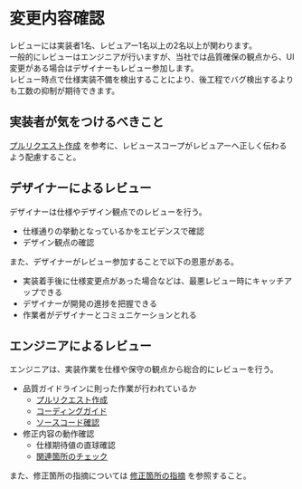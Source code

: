 # 変更内容確認

レビューには実装者1名、レビュアー1名以上の2名以上が関わります。  
一般的にレビューはエンジニアが行いますが、当社では品質確保の観点から、UI変更がある場合はデザイナーもレビュー参加します。  
レビュー時点で仕様実装不備を検出することにより、後工程でバグ検出するよりも工数の抑制が期待できます。

## 実装者が気をつけるべきこと

[プルリクエスト作成](/3.実装/プルリクエスト作成) を参考に、レビュースコープがレビュアーへ正しく伝わるよう配慮すること。

## デザイナーによるレビュー

デザイナーは仕様やデザイン観点でのレビューを行う。

* 仕様通りの挙動となっているかをエビデンスで確認
* デザイン観点の確認

また、デザイナーがレビュー参加することで以下の恩恵がある。

* 実装着手後に仕様変更点があった場合などは、最悪レビュー時にキャッチアップできる
* デザイナーが開発の進捗を把握できる
* 作業者がデザイナーとコミュニケーションとれる

## エンジニアによるレビュー

エンジニアは、実装作業を仕様や保守の観点から総合的にレビューを行う。

* 品質ガイドラインに則った作業が行われているか
    * [プルリクエスト作成](/3.実装/プルリクエスト作成)
    * [コーディングガイド](/3.実装/コーディング)
    * [ソースコード確認](/4.レビュー/ソースコード確認)
* 修正内容の動作確認
    * 仕様期待値の直球確認
    * [関連箇所のチェック](/4.レビュー/関連箇所のチェック)

また、修正箇所の指摘については [修正箇所の指摘](/4.レビュー/修正箇所の指摘) を参照すること。

